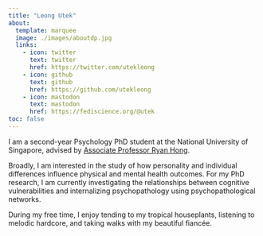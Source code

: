 ```yaml
---
title: "Leong Utek"
about:
  template: marquee
  image: ./images/aboutdp.jpg
  links:
    - icon: twitter
      text: twitter
      href: https://twitter.com/utekleong
    - icon: github
      text: github
      href: https://github.com/utekleong
    - icon: mastodon
      text: mastodon
      href: https://fediscience.org/@utek
toc: false
---
```


I am a second-year Psychology PhD student at the National University of Singapore, advised by [Associate Professor Ryan Hong](https://profile.nus.edu.sg/fass/psyhysr/).

Broadly, I am interested in the study of how personality and individual differences influence physical and mental health outcomes. For my PhD research, I am currently investigating the relationships between cognitive vulnerabilities and internalizing psychopathology using psychopathological networks.

During my free time, I enjoy tending to my tropical houseplants, listening to melodic hardcore, and taking walks with my beautiful fiancée.
